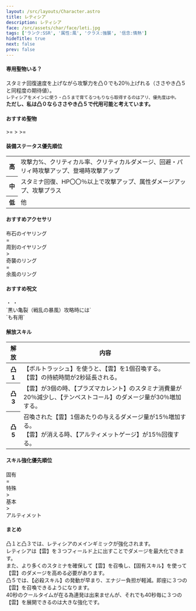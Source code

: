 ```yaml
---
layout: /src/layouts/Character.astro
title: レティシア
description: レティシア
face: /src/assets/char/face/leti.jpg
tags: ['ランク:SSR', '属性:風', 'クラス:強襲', '信念:情熱']
hideTitle: true
next: false
prev: false
---
```


#### 専用聖物いる？
スタミナ回復速度を上げながら攻撃力を凸０でも20％上げれる（ささやき凸５と同程度の期待値）。<br/>
`レティシアをメインに使う・凸５まで育てるつもりなら取得するのはアリ、優先度は中。`<br/>
**ただし、私は凸０ならささやき凸５で代用可能と考えています。**

#### おすすめ聖物
<div className={'flex gap-2'}>
  <RelicIcon rank={'SSR'} name={'専用'}/>
  <span> >= </span>
  <RelicIcon rank={'SR'} name={'混沌のささやき'}/>
  <span> > </span>
  <RelicIcon rank={'SR'} name={'ネエシスの執行'}/>
  <span> >= </span>
  <RelicIcon rank={'SR'} name={'謀略の茶碗'}/>
</div>

#### 装備ステータス優先順位
<table>
  <tbody>
  <tr>
    <th>高</th>
    <td>
      攻撃力%、クリティカル率、クリティカルダメージ、回避・パリィ時攻撃アップ、登場時攻撃アップ
    </td>
  </tr>
  <tr>
    <th>中</th>
    <td>
      スタミナ回復、HP〇〇％以上で攻撃アップ、属性ダメージアップ、攻撃プラス
    </td>
  </tr>
  <tr>
    <th>低</th>
    <td>
      他
    </td>
  </tr>
  </tbody>
</table>

#### おすすめアクセサリ
<div className={'flex gap-2'}>
  <div className="n-relic-chip">布石のイヤリング</div>
  <span> = </span>
  <div className="n-relic-chip">周到のイヤリング</div>
  <span> > </span>
  <div className="n-relic-chip">奇襲のリング</div>
  <span> = </span>
  <div className="n-relic-chip">余風のリング</div>
</div>

#### おすすめ呪文
<div className={'relative flex gap-2'}>
  <span className={'flex flex-row gap-2'}>
    <SpellIcon type="deer" count={2}/>
    <SpellIcon type="marksman" count={2}/>
  </span>
  <span> ・ </span>
  <span className={'flex flex-row gap-2'}>
    <SpellIcon type="archer" count={2}/>
    <SpellIcon type="deer" count={2}/>
  </span>
  <span> ・ </span>
  <span className={'flex flex-row gap-2'}>
    <SpellIcon type="wolf" count={2}/>
    <SpellIcon type="marksman" count={2}/>
  </span>
</div>
<div className={'flex flex-row gap-2'}>
  <div>`黒い亀裂（戦乱の暴風）攻略時には`</div>
  <SpellIcon type="archer" count={4}/>
  <div>`も有用`</div>
</div>

#### 解放スキル
<table>
  <thead>
  <tr>
    <th style={{minWidth: '50px'}}>解放</th>
    <th>内容</th>
  </tr>
  </thead>
  <tbody>
  <tr>
    <th>凸1</th>
    <td>
      【ボルトラッシュ】を使うと、【雲】を1個召喚する。<br/>
      【雲】の持続時間が2秒延長される。
    </td>
  </tr>
  <tr>
    <th>凸3</th>
    <td>
      【雲】が3個の時、【プラズマカレント】のスタミナ消費量が20％減少し、【テンペストコール】のダメージ量が30％増加する。
    </td>
  </tr>
  <tr>
    <th>凸5</th>
    <td>
      召喚された【雲】1個あたりの与えるダメージ量が15％増加する。<br/>
      【雲】が消える時、【アルティメットゲージ】が15％回復する。
    </td>
  </tr>
  </tbody>
</table>

#### スキル強化優先順位
<div className={'flex gap-2'}>
  <div className="n-relic-chip">固有</div>
  <span> = </span>
  <div className="n-relic-chip">特殊</div>
  <span> > </span>
  <div className="n-relic-chip">基本</div>
  <span> > </span>
  <div className="n-relic-chip">アルティメット</div>
</div>

#### まとめ
凸１と凸３では、レティシアのメインギミックが強化されます。<br/>
レティシアは【雲】を３つフィールド上に出すことでダメージを最大化できます。<br/>
また、より多くのスタミナを確保して【雲】を召喚し、【固有スキル】を使って【雲】のダメージを高める必要があります。<br/>
凸５では、【必殺スキル】の発動が早まり、エナジー負担が軽減。即座に３つの【雲】を召喚できるようになります。<br/>
40秒のクールタイムが在る為連発は出来ませんが、それでも40秒毎に３つの【雲】を展開できるのは大きな強化です。